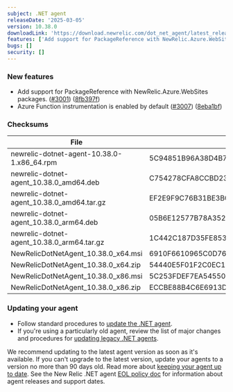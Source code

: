 ```yaml
---
subject: .NET agent
releaseDate: '2025-03-05'
version: 10.38.0
downloadLink: 'https://download.newrelic.com/dot_net_agent/latest_release'
features: ['Add support for PackageReference with NewRelic.Azure.WebSites packages.','Azure Function instrumentation is enabled by default.']
bugs: []
security: []
---
```


### New features

* Add support for PackageReference with NewRelic.Azure.WebSites packages. ([#3001](https://github.com/newrelic/newrelic-dotnet-agent/issues/3001)) ([8fb397f](https://github.com/newrelic/newrelic-dotnet-agent/commit/8fb397fe4d7b8c11f5939182119ce00097ae0640))
* Azure Function instrumentation is enabled by default ([#3007](https://github.com/newrelic/newrelic-dotnet-agent/issues/3007)) ([8eba1bf](https://github.com/newrelic/newrelic-dotnet-agent/commit/8eba1bf0da15d8efdb606bd49ffdb881c8c0549f))

### Checksums
| File | SHA - 256  Hash |
| ---| ---|
| newrelic-dotnet-agent-10.38.0-1.x86_64.rpm | 5C94851B96A38D4B7D152BB97710A79D37019E6D5710C8A530C0AAF432E343A3 |
| newrelic-dotnet-agent_10.38.0_amd64.deb | C754278CFA8CCBD23A831E0B70E63F77718ED89EB3C6EC2C84F47075A32F9BBA |
| newrelic-dotnet-agent_10.38.0_amd64.tar.gz | EF2E9F9C76B31BE3B05CCFC96976A6677A1D91532B35CE51B7C946E6649C421F |
| newrelic-dotnet-agent_10.38.0_arm64.deb | 05B6E12577B78A35255236FD0F2C0852884F0992F3F3620ABF5B3D0A81BD7C0B |
| newrelic-dotnet-agent_10.38.0_arm64.tar.gz | 1C442C187D35FE8532806FEB159F519031FFF94BA03FA5304DF51DD7F005F8A9 |
| NewRelicDotNetAgent_10.38.0_x64.msi | 6910F6610965C0D7687FED378F2626116334177A936B6DB74A24D53A488EC393 |
| NewRelicDotNetAgent_10.38.0_x64.zip | 54440E5F01F2C0EC1EF58EC7C915A92356D73A078BAED1E2C83D99F00AC1592C |
| NewRelicDotNetAgent_10.38.0_x86.msi | 5C253FDEF7EA54550A5D7F532A46D095A34722D02D3430F2A04A9C8E8B410495 |
| NewRelicDotNetAgent_10.38.0_x86.zip | ECCBE88B4C6E6913D1183E94AE760F1EA548970960F06A8B458678F6E2A9C8A6 |


### Updating your agent

* Follow standard procedures to [update the .NET agent](/docs/agents/net-agent/installation-configuration/update-net-agent).
* If you're using a particularly old agent, review the list of major changes and procedures for [updating legacy .NET agents](/docs/apm/agents/net-agent/installation/update-net-agent/#updating_older_net).

We recommend updating to the latest agent version as soon as it's available. If you can't upgrade to the latest version, update your agents to a version no more than 90 days old. Read more about [keeping your agent up to date](/docs/new-relic-solutions/new-relic-one/install-configure/update-new-relic-agent).
See the New Relic .NET agent [EOL policy doc](/docs/apm/agents/net-agent/getting-started/net-agent-eol-policy) for information about agent releases and support dates.

